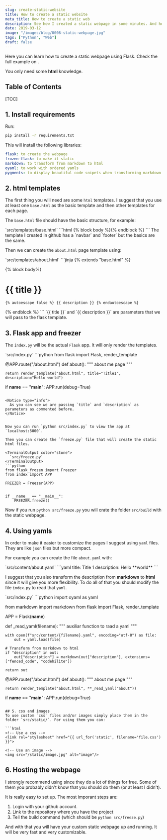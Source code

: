 ```yaml
---
slug: create-static-website
title: How to create a static website
meta_title: How to create a static web
description: See how I created a static webpage in some minutes. And how you can do it too.
date: 2019-03-12
image: "/images/blog/0008-static-webpage.jpg"
tags: ["Python", "Web"]
draft: false
---
```


Here you can learn how to create a static webpage using Flask.
Check the full example on <FancyLink linkText="Github" url="https://github.com/villoro/villoro_posts/tree/master/016-static_webpage" dark="true"/>.

You only need some **html** knowledge.

## Table of Contents

[TOC]

## 1. Install requirements

Run:

```sh
pip install -r requirements.txt
```

This will install the following libraries:
```yaml
flask: to create the webpage
frozen-flask: to make it static
markdown: to transform from markdown to html
oyaml: to work with ordered yamls
pygments: to display beautiful code snipets when transforming markdown
```

## 2. html templates
The first thing you will need are some `html` templates. I suggest that you use at least one `base.html` as the basic template and then other templates for each page.

The `base.html` file should have the basic structure, for example:

<TerminalOutput color="stone">
  `src/templates/base.html`
</TerminalOutput>
```html
<!DOCTYPE html>
<html lang="en">
  <title>Test page</title>
  <meta charset="UTF-8">
  <meta name="viewport" content="width=device-width, initial-scale=1">

  <!-- Custom styles -->
  <link rel="stylesheet" href="{{ url_for('static', filename='villoro.css') }}">

  <body>
    <!-- Add children body -->
    {% block body %}{% endblock %}
  </body>
</html>
```

<Notice type="info" className="mt-6">
  The template I created in github has a `navbar` and `footer` but the basics are the same.
</Notice>

Then we can create the `about.html` page template using:

<TerminalOutput color="stone">
  `src/templates/about.html`
</TerminalOutput>
```jinja
{% extends "base.html" %}

{% block body%}
  <div class="w3-content w3-padding">
    <h1>{{ title }}</h1>

    {% autoescape false %} {{ description }} {% endautoescape %}

  </div>
{% endblock %}
```

<Notice type="info">
  `{{ title }}` and `{{ description }}` are parameters that we will pass to the flask template.
</Notice>


## 3. Flask app and freezer

The `index.py` will be the actual `Flask` app. It will only render the templates.

<TerminalOutput color="stone">
  `src/index.py`
</TerminalOutput>
```python
from flask import Flask, render_template

@APP.route("/about.html")
def about():
    """ about me page """

    return render_template("about.html", title="Title1", description="Hello world")

if __name__ == "__main__":
    APP.run(debug=True)
```

<Notice type="info">
  As you can see we are passing `title` and `description` as parameters as commented before.
</Notice>


Now you can run `python src/index.py` to view the app at `localhost:5000`.

Then you can create the `freeze.py` file that will create the static html files.

<TerminalOutput color="stone">
  `src/freeze.py`
</TerminalOutput>
```python
from flask_frozen import Freezer
from index import APP

FREEZER = Freezer(APP)


if __name__ == "__main__":
    FREEZER.freeze()
```

Now if you run `python src/freeze.py` you will crate the folder `src/build` with the static webpage.

## 4. Using yamls
In order to make it easier to customize the pages I suggest using `yaml` files. They are like `json` files but more compact.

For example you can create the file `about.yaml` with:

<TerminalOutput color="stone">
  `src/content/about.yaml`
</TerminalOutput>
```yaml
title: Title 1
description: Hello **world**
```

I suggest that you also transform the description from **markdown** to **html** since it will give you more flexibility.
To do all of that you should modify the file `index.py` to read that `yaml`.

<TerminalOutput color="stone">
  `src/index.py`
</TerminalOutput>
```python
import oyaml as yaml

from markdown import markdown
from flask import Flask, render_template

APP = Flask(__name__)


def _read_yaml(filename):
    """ auxiliar function to raad a yaml """

    with open(f"src/content/{filename}.yaml", encoding="utf-8") as file:
        out = yaml.load(file)

    # Transform from markdown to html
    if "description" in out:
        out["description"] = markdown(out["description"], extensions=["fenced_code", "codehilite"])

    return out

@APP.route("/about.html")
def about():
    """ about me page """

    return render_template("about.html", **_read_yaml("about"))


if __name__ == "__main__":
    APP.run(debug=True)
```

## 5. css and images
To use custom `css` files and/or images simply place them in the folder `src/static/`. For using them you can:

```html
<!-- Use a css -->
<link rel="stylesheet" href="{{ url_for('static', filename='file.css') }}">

<!-- Use an image -->
<img src="/static/image.jpg" alt="image"/>
```

## 6. Hosting the webpage

I strongly recommend using <FancyLink linkText="Netlify" url="https://www.netlify.com/"/> since they do a lot of things for free. Some of them you probably didn't know that you should do them (or at least I didn't).

It is really easy to set up. The most imporant steps are:

1. Login with your github account.
2. Link to the repository where you have the project
3. Tell the build command (which should be `python src/freeze.py`)

And with that you will have your custom static webpage up and running. It will be very fast and very customizable.
